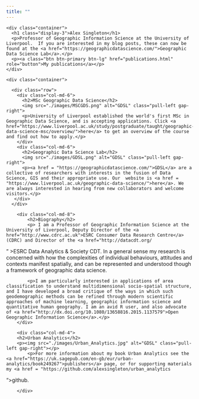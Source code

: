 ```yaml
---
title: ""
---
```

<!--html_preserve-->
<style type="text/css">

.main-container {
  max-width: 100%;
  margin-left: auto;
  margin-right: auto;
}

</style>

<div class="jumbotron">
    <div class="container">
      <h1 class="display-3">Alex Singleton</h1>
      <p>Professor of Geographic Information Science at the University of Liverpool.  If you are interested in my blog posts, these can now be found at the <a href="https://geographicdatascience.com/">Geographic Data Science Lab</a>.</p>
      <p><a class="btn btn-primary btn-lg" href="publications.html" role="button">My publications</a></p>
    </div>
 </div>

    <div class="container">

      <div class="row">
        <div class="col-md-6">
          <h2>MSc Geographic Data Science</h2>
          <img src="./images/MSCGDS.png" alt="GDSL" class="pull-left gap-right">
          <p>University of Liverpool established the world's first MSc in Geographic Data Science, and is accepting applications. Click <a href="https://www.liverpool.ac.uk/study/postgraduate/taught/geographic-data-science-msc/overview/">here</a> to get an overview of the course and find out how to apply.</p>
        </div>
        <div class="col-md-6">
          <h2>Geographic Data Science Lab</h2>
          <img src="./images/GDSL.png" alt="GDSL" class="pull-left gap-right">
          <p><a href = "https://geographicdatascience.com/">GDSL</a> are a collective of researchers with interests in the fusion of Data Science, GIS and their appropriate use. Our  website is <a href = "https://www.liverpool.ac.uk/geographic-data-science/">here</a>. We are always interested in hearing from new collaborators and welcome visitors.</p>
       </div>
      </div>

 <div class="row">
        <div class="col-md-8">
        	<h2>Biography</h2>
          	<p> I am a Professor of Geographic Information Science at the University of Liverpool, Deputy Director of the <a href="http://www.cdrc.ac.uk">ESRC Consumer Data Research Centre</a> (CDRC) and Director of the <a href="http://datacdt.org/
" >ESRC Data Analytics & Society CDT</a>. In a general sense my research is concerned with how the complexities of individual behaviours, attitudes and contexts manifest spatially, and can be represented and understood though a framework of geographic data science.</p>
			<p>I am particularly interested in applications of area classification to understand multidimensional socio-spatial structure, and I have developed a broad critique of the ways in which such geodemographic methods can be refined through modern scientific approaches of machine learning, geographic information science and quantitative human geography. I am an avid R user, and also advocate of <a href="http://dx.doi.org/10.1080/13658816.2015.1137579">Open Geographic Information Science</a>.</p>
        </div>

        <div class="col-md-4">
        <h2>Urban Analytics</h2>
        <p><img src="./images/Urban_Analytics.jpg" alt="GDSL" class="pull-left gap-right"></p>
			<p>For more information about my book Urban Analytics see the <a href="https://uk.sagepub.com/en-gb/eur/urban-analytics/book249267">publishers</a> page, or for supporting materials my <a href = "https://github.com/alexsingleton/urban_analytics
">github</a>.</p>
		</div>

</div>
<!--/html_preserve-->